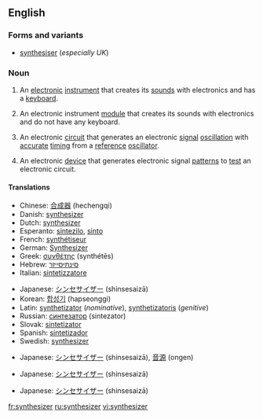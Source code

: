 {{wikipedia}}
==English==

===Forms and variants===
*[[synthesiser]] (''especially UK'')

===Noun===
{{en-noun}}

#{{music}} An [[electronic]] [[instrument]] that creates its [[sound]]s with electronics and has a [[keyboard]].
#{{music}} An electronic instrument [[module]] that creates its sounds with electronics and do not have any keyboard.
#{{electronics}} An electronic [[circuit]] that generates an electronic [[signal]] [[oscillation]] with [[accurate]] [[timing]] from a [[reference]] [[oscillator]].
#{{electronics}} An electronic [[device]] that generates electronic signal [[pattern]]s to [[test]] an electronic circuit.

====Translations====
{{trans-top|music: an electronic keyboard instrument}}
*Chinese: [[合成器]] (hechengqi)
*Danish: [[#Danish|synthesizer]]
*Dutch: [[#Dutch|synthesizer]]
*Esperanto: [[sintezilo]], [[sinto]]
*French: [[synthétiseur]]
*German: [[Synthesizer]]
*Greek: [[συνθέτης]] (synthétēs)
*Hebrew: [[סינתיסייזר]]
*Italian: [[sintetizzatore]]
{{trans-mid}}
*Japanese: [[シンセサイザー]] (shinsesaizā)
*Korean: [[합성기]] (hapseonggi)
*Latin: [[synthetizator]] (''nominative''), [[synthetizatoris]] (''genitive'')
*Russian: [[синтезатор]] (sintezator)
*Slovak: [[sintetizator]]
*Spanish: [[sintetizador]]
*Swedish: [[#Swedish|synthesizer]]
{{trans-bottom}}

{{trans-top|music: an electronic instrument module without a keyboard}}
*Japanese: [[シンセサイザー]] (shinsesaizā), [[音源]] (ongen)
{{trans-mid}}
{{trans-bottom}}

{{trans-top|electronics: an electronic circuit that generates an electronic signal oscillation}}
*Japanese: [[シンセサイザー]] (shinsesaizā)
{{trans-mid}}
{{trans-bottom}}

{{trans-top|electronics: an electronic device that generates electronic signal patterns}}
*Japanese: [[シンセサイザー]] (shinsesaizā)
{{trans-mid}}
{{trans-bottom}}

[[fr:synthesizer]]
[[ru:synthesizer]]
[[vi:synthesizer]]
